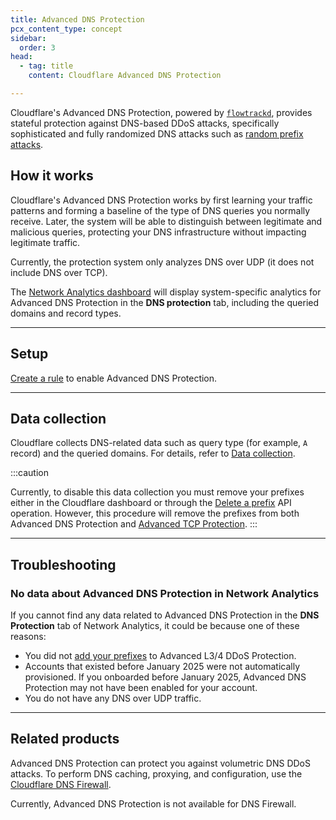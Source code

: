 ```yaml
---
title: Advanced DNS Protection
pcx_content_type: concept
sidebar:
  order: 3
head:
  - tag: title
    content: Cloudflare Advanced DNS Protection

---
```



Cloudflare's Advanced DNS Protection, powered by [`flowtrackd`](https://blog.cloudflare.com/announcing-flowtrackd/), provides stateful protection against DNS-based DDoS attacks, specifically sophisticated and fully randomized DNS attacks such as [random prefix attacks](/dns/dns-firewall/random-prefix-attacks/about/).

<Render file="mt-advanced-ddos-systems-onboarding" />

## How it works

Cloudflare's Advanced DNS Protection works by first learning your traffic patterns and forming a baseline of the type of DNS queries you normally receive. Later, the system will be able to distinguish between legitimate and malicious queries, protecting your DNS infrastructure without impacting legitimate traffic.

Currently, the protection system only analyzes DNS over UDP (it does not include DNS over TCP).

The [Network Analytics dashboard](/analytics/network-analytics/) will display system-specific analytics for Advanced DNS Protection in the **DNS protection** tab, including the queried domains and record types.

---

## Setup

[Create a rule](/ddos-protection/advanced-ddos-systems/how-to/create-rule/#create-an-advanced-dns-protection-rule) to enable Advanced DNS Protection.


---

## Data collection

Cloudflare collects DNS-related data such as query type (for example, `A` record) and the queried domains. For details, refer to [Data collection](/analytics/network-analytics/reference/data-collection/).

:::caution

Currently, to disable this data collection you must remove your prefixes either in the Cloudflare dashboard or through the [Delete a prefix](/ddos-protection/advanced-ddos-systems/api/tcp-protection/#prefix-operations) API operation. However, this procedure will remove the prefixes from both Advanced DNS Protection and [Advanced TCP Protection](/ddos-protection/advanced-ddos-systems/overview/advanced-tcp-protection/).
:::

---

## Troubleshooting

### No data about Advanced DNS Protection in Network Analytics

If you cannot find any data related to Advanced DNS Protection in the **DNS Protection** tab of Network Analytics, it could be because one of these reasons:

- You did not [add your prefixes](/ddos-protection/advanced-ddos-systems/how-to/add-prefix/) to Advanced L3/4 DDoS Protection.
- Accounts that existed before January 2025 were not automatically provisioned. If you onboarded before January 2025, Advanced DNS Protection may not have been enabled for your account.
- You do not have any DNS over UDP traffic.

---

## Related products

Advanced DNS Protection can protect you against volumetric DNS DDoS attacks. To perform DNS caching, proxying, and configuration, use the [Cloudflare DNS Firewall](/dns/dns-firewall/).

Currently, Advanced DNS Protection is not available for DNS Firewall.